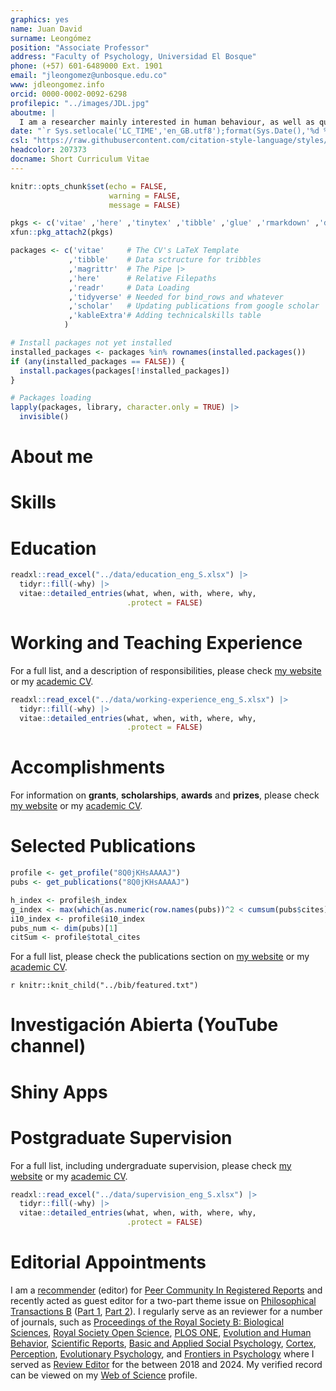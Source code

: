 ```yaml
---
graphics: yes
name: Juan David
surname: Leongómez
position: "Associate Professor"
address: "Faculty of Psychology, Universidad El Bosque"
phone: (+57) 601-6489000 Ext. 1901
email: "jleongomez@unbosque.edu.co"
www: jdleongomez.info
orcid: 0000-0002-0092-6298
profilepic: "../images/JDL.jpg"
aboutme: |
  I am a researcher mainly interested in human behaviour, as well as quantitative methods and reproducible science.
date: "`r Sys.setlocale('LC_TIME','en_GB.utf8');format(Sys.Date(),'%d %B, %Y')`"
csl: "https://raw.githubusercontent.com/citation-style-language/styles/master/apa-cv.csl"
headcolor: 207373
docname: Short Curriculum Vitae
---
```


```r
knitr::opts_chunk$set(echo = FALSE,
                      warning = FALSE,
                      message = FALSE)

pkgs <- c('vitae' ,'here' ,'tinytex' ,'tibble' ,'glue' ,'rmarkdown' ,'dplyr', 'readr' ,'yaml')
xfun::pkg_attach2(pkgs)

packages <- c('vitae'     # The CV's LaTeX Template
             ,'tibble'    # Data sctructure for tribbles
             ,'magrittr'  # The Pipe |>
             ,'here'      # Relative Filepaths
             ,'readr'     # Data Loading
             ,'tidyverse' # Needed for bind_rows and whatever
             ,'scholar'   # Updating publications from google scholar
             ,'kableExtra'# Adding technicalskills table
            )

# Install packages not yet installed
installed_packages <- packages %in% rownames(installed.packages())
if (any(installed_packages == FALSE)) {
  install.packages(packages[!installed_packages])
}

# Packages loading
lapply(packages, library, character.only = TRUE) |>
  invisible()
```

# About me

\begin{minipage}[c]{0.85\linewidth}
I am an Associate Professor and Researcher at \href{https://jdleongomez.info/en/team/}{\textit{\textbf{EvoCo}: Human Behaviour and Evolution Lab}}, and leader of the \href{https://investigaciones.unbosque.edu.co/codec}{\textit{\textbf{CODEC}: Cognitive and Behavioural Sciences}} research group (classified as \href{https://scienti.minciencias.gov.co/gruplac/jsp/visualiza/visualizagr.jsp?nro=00000000001446}{\textbf{A1}}), \href{https://www.uelbosque.edu.co/psicologia}{Faculty of Psychology}, at \href{https://www.uelbosque.edu.co/}{Universidad El Bosque} in Bogota, Colombia. I am also a founding and board member of the \textbf{\textit{Latin American Association for Human Behavioral and Evolutionary Sciences}} (\textbf{\textit{LAAHBES}}). My research primarily focuses on human vocal communication, mate choice, and musicality, as well as bioacoustics, psychoacoustics, and hormonal effects on human behaviour. I have published some of the first articles demonstrating within-individual changes in voice pitch in response to the social status of the listener, as well as the significant effects of voice modulation on listeners in courtship contexts. Passionate about quantitative methods and \textbf{R} programming, I advocate for reproducibility and open science. In line with these values, I serve as a \href{https://rr.peercommunityin.org/about/recommenders}{recommender} (editor) for \href{https://rr.peercommunityin.org/}{Peer Community In Registered Reports}.
\end{minipage} \begin{minipage}[c]{0.15\linewidth}
\begin{flushright} 
\hfill \href{https://jdleongomez.info/en/team/}{\includegraphics[width=2.3cm, height=2.3cm]{Logo_EvoCo.png}} \newline \href{https://investigaciones.unbosque.edu.co/codec}{\includegraphics[width=2.3cm, height=2.3cm]{Logo_CODEC.png}}
\end{flushright}
\end{minipage}

# Skills

\begin{cvskills}
  \cvskill
    {Programming}
    {\href{https://www.r-project.org/}{\textbf{R}} (advanced: all data wrangling, analysis, plots and tables —and even this CV— made in R)}

  \cvskill
    {Reproducible Reports}
    {Markdown/\href{https://rmarkdown.rstudio.com/}{R Markdown}/\href{https://quarto.org/}{Quarto} (including {\fontfamily{cmr}\selectfont\LaTeX} and HTML\faHtml5 code). Version control: \href{https://git-scm.com/}{Git} \faGit* and \href{https://github.com/JDLeongomez}{GitHub} \faGithub}

  \cvskill
    {Quantitative Research}
    {General and generalised models, linear mixed-effects models, multi-model inference, machine learning}

  \cvskill
    {Software}
    {\href{https://posit.co/products/open-source/rstudio/}{RStudio}, \href{https://code.visualstudio.com/}{Visual Studio Code}, \href{https://www.fon.hum.uva.nl/praat/}{Praat}, \href{https://www.audacityteam.org/}{Audacity}, \href{https://inkscape.org/}{InkScape}, \href{https://www.zotero.org/}{Zotero}}

  \cvskill
    {Languages}
    {English/Spanish (native)}
\end{cvskills}

# Education

```r
readxl::read_excel("../data/education_eng_S.xlsx") |>
  tidyr::fill(-why) |>
  vitae::detailed_entries(what, when, with, where, why,
                          .protect = FALSE)
```

# Working and Teaching Experience

For a full list, and a description of responsibilities, please check [my website](https://jdleongomez.info/en/profile/#experience) or my [academic CV](https://jdleongomez.info/en/files/jdl_cv_en.pdf).

```r
readxl::read_excel("../data/working-experience_eng_S.xlsx") |>
  tidyr::fill(-why) |>
  vitae::detailed_entries(what, when, with, where, why,
                          .protect = FALSE)
```

# Accomplishments

For information on **grants**, **scholarships**, **awards** and **prizes**, please check [my website](https://jdleongomez.info/en/profile/#accomplishments) or my [academic CV](https://jdleongomez.info/en/files/jdl_cv_en.pdf).

# Selected Publications

```r
profile <- get_profile("8Q0jKHsAAAAJ")
pubs <- get_publications("8Q0jKHsAAAAJ")

h_index <- profile$h_index
g_index <- max(which(as.numeric(row.names(pubs))^2 < cumsum(pubs$cites)))
i10_index <- profile$i10_index
pubs_num <- dim(pubs)[1]
citSum <- profile$total_cites
```

\begin{tcolorbox}[enhanced,
        on line, 
        boxsep=4pt, left=0pt,right=0pt,top=0pt,bottom=0pt,
        colframe=white,colback=teal,
        hyperurl={https://scholar.google.com/citations?user=8Q0jKHsAAAAJ}]
  
\color{white}
\begin{minipage}[c]{0.195\linewidth}
  \begin{center} \begin{huge} `r h_index` \end{huge}
  \begin{small} \textit{h}-index \end{small} \end{center} 
\end{minipage} \begin{minipage}[c]{0.195\linewidth}
  \begin{center} \begin{huge} `r g_index` \end{huge}
  \begin{small} \textit{g}-index \end{small} \end{center}
\end{minipage} \begin{minipage}[c]{0.195\linewidth}
  \begin{center} \begin{huge} `r i10_index` \end{huge}
  \begin{small} i10-index \end{small} \end{center}
\end{minipage} \begin{minipage}[c]{0.195\linewidth}
  \begin{center} \begin{huge} `r pubs_num` \end{huge}
  \begin{small} Publications \end{small} \end{center}
\end{minipage} \begin{minipage}[c]{0.195\linewidth}  
  \begin{center} \begin{huge} `r citSum` \end{huge} 
  \begin{small} Citations \end{small} \end{center}
\end{minipage}
\end{tcolorbox}

For a full list, please check the publications section on [my website](https://jdleongomez.info/en/publication/) or my [academic CV](https://jdleongomez.info/en/files/jdl_cv_en.pdf). 

\begingroup
\small
\setlength{\parindent}{-0.5in}
\setlength{\leftskip}{0.5in}

`r knitr::knit_child("../bib/featured.txt")`

\endgroup

\begin{footnotesize}
\textbf{Note:} Corresponding author in all the publications listed in this section.
\end{footnotesize}

# Investigación Abierta (YouTube channel)

\begin{minipage}[c]{0.15\linewidth}
\href{https://www.youtube.com/@InvestigacionAbierta}{\includegraphics[width=2cm, height=2cm]{Logo_IA.png}}
\end{minipage} \begin{minipage}[c]{0.85\linewidth}
\textcolor{red}{\faYoutube} \href{https://www.youtube.com/@InvestigacionAbierta}{Investigación Abierta} [\textit{Open Research}] is a YouTube channel (in Spanish) where I post videos and tutorials related to quantitative research methods and open science, as well as useful open source software.
\end{minipage}

# Shiny Apps

\begin{minipage}[c]{0.10\linewidth}
\href{https://jdleongomez.info/en/#shiny}{\includegraphics[width=1.5cm, height=1.74cm]{shiny_hex.png}}
\end{minipage} \begin{minipage}[c]{0.90\linewidth}
I have created a few, small public apps with \href{https://shiny.posit.co/}{Shiny} in R, mostly for fun or to illustrate statistics concepts. For a list, please check \href{https://jdleongomez.info/en/#shiny}{my website}.
\end{minipage} 
# Postgraduate Supervision

For a full list, including undergraduate supervision, please check [my website](https://jdleongomez.info/en/team/) or my [academic CV](https://jdleongomez.info/en/files/jdl_cv_en.pdf).

```r
readxl::read_excel("../data/supervision_eng_S.xlsx") |>
  tidyr::fill(-why) |>
  vitae::detailed_entries(what, when, with, where, why,
                          .protect = FALSE)
```

# Editorial Appointments

I am a [recommender](https://rr.peercommunityin.org/about/recommenders) (editor) for [Peer Community In Registered Reports](https://rr.peercommunityin.org/) and recently acted as guest editor for a two-part theme issue on [Philosophical Transactions B](https://royalsocietypublishing.org/journal/rstb) ([Part 1](https://royalsocietypublishing.org/toc/rstb/2021/376/1840), [Part 2](https://royalsocietypublishing.org/toc/rstb/2022/377/1841)). I regularly serve as an \textit{ad-hoc} reviewer for a number of journals, such as [Proceedings of the Royal Society B: Biological Sciences](https://royalsocietypublishing.org/journal/rspb), [Royal Society Open Science](https://royalsocietypublishing.org/journal/rsos), [PLOS ONE](https://journals.plos.org/plosone/), [Evolution and Human Behavior](https://www.sciencedirect.com/journal/evolution-and-human-behavior), [Scientific Reports](https://www.nature.com/srep/), [Basic and Applied Social Psychology](https://www.tandfonline.com/toc/hbas20/current), [Cortex](https://www.journals.elsevier.com/cortex), [Perception](https://journals.sagepub.com/home/pec),
[Evolutionary Psychology](https://journals.sagepub.com/home/evp), and [Frontiers in Psychology](https://www.frontiersin.org/journals/psychology) where I served as [Review Editor](https://loop.frontiersin.org/people/438954/overview) for the [\textit{Evolutionary Psychology specialty section}](https://www.frontiersin.org/journals/psychology/sections/evolutionary-psychology) between 2018 and 2024.  My verified record can be viewed on my [Web of Science](https://www.webofscience.com/wos/author/record/387716) profile.
